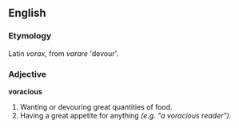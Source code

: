 ==English==

===Etymology===
Latin ''vorax'', from ''varare'' 'devour'.

===Adjective===
'''voracious'''
#Wanting or devouring great quantities of food.
#Having a great appetite for anything ''(e.g. "a voracious reader")''.